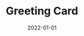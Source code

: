 ---
cover: "./greeting.png"
date: "2022-01-01"
title: "Greeting Card"
defer: false
slug: "/greeting-card"
areas: 
  - .
---